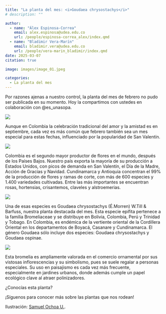 ```yaml
---
title: "La planta del mes: <i>Goudaea chrysostachys</i>"
# description: ""

author: 
  - name: "Álex Espinosa-Correa"
    email: alex.espinosa@udea.edu.co
    url: /people/espinosa-correa_alex/index.qmd
  - name: "Bladimir Vera-Marín"
    email: bladimir.vera@udea.edu.co
    url: /people/vera-marin_bladimir/index.qmd
date: 2025-03-07
citation: true

image: images/image_01.jpeg

categories:
  - La planta del mes
---
```


<meta name="fediverse:creator" content="@alexespinosaco@mstdn.social">

Por razones ajenas a nuestro control, la planta del mes de febrero no pudo ser publicada en su momento. Hoy la compartimos con ustedes en colaboración con @es_unasopa.

![](images/image_01.jpeg){fig-align="center" group="my-gallery" fig-alt="Ilustración botánica de la planta del mes, Goudaea chrysostachys (É.Morren) W.Till & Barfuss, presentada por GEOBOTA. La imagen muestra varias partes de la planta: A. El hábito completo. B. Una inflorescencia. C. Acercamiento a una escama del tallo. La ilustración incluye detalles de las estructuras vegetales y las dimensiones. En la parte inferior, se encuentran los créditos de la ilustración y las redes sociales de GEOBOTA, @geobotaudea y Samuel Ochoa U., @es_unasopa."}

Aunque en Colombia la celebración tradicional del amor y la amistad es en septiembre, cada vez es más común que febrero también sea un mes especial para estas fechas, influenciado por la popularidad de San Valentín.

![](images/image_02.jpeg){fig-align="center" group="my-gallery" fig-alt="Ilustración del hábito de Goudaea chrysostachys (É.Morren) W.Till & Barfuss."}

Colombia es el segundo mayor productor de flores en el mundo, después de los Países Bajos. Nuestro país exporta la mayoría de su producción a Estados Unidos, con picos de demanda en San Valentín, el Día de la Madre, Acción de Gracias y Navidad. Cundinamarca y Antioquia concentran el 99% de la producción de flores y ramas de corte, con más de 600 especies y 1.400 variedades cultivadas. Entre las más importantes se encuentran rosas, hortensias, crisantemos, claveles y alstroemerias.

![](images/image_03.jpeg){fig-align="center" group="my-gallery" fig-alt="Ilustración de la inflorescencia de Goudaea chrysostachys (É.Morren) W.Till & Barfuss."}

Una de esas especies es Goudaea chrysostachys (É.Morren) W.Till & Barfuss, nuestra planta destacada del mes. Esta especie epífita pertenece a la familia Bromeliaceae y se distribuye en Bolivia, Colombia, Perú y Trinidad y Tobago. En Colombia, es endémica de la vertiente oriental de la Cordillera Oriental en los departamentos de Boyacá, Casanare y Cundinamarca. El género Goudaea sólo incluye dos especies: Goudaea chrysostachys y Goudaea ospinae.

![](images/image_04.jpeg){fig-align="center" group="my-gallery" fig-alt="Ilustración de escamas en Goudaea chrysostachys (É.Morren) W.Till & Barfuss."}

Esta bromelia es ampliamente valorada en el comercio ornamental por sus vistosas inflorescencias y su simbolismo, pues se suele regalar a personas especiales. Su uso en paisajismo es cada vez más frecuente, especialmente en jardines urbanos, donde además cumple un papel ecológico clave al atraer polinizadores.

¿Conocías esta planta?

¡Síguenos para conocer más sobre las plantas que nos rodean!

Ilustración: [Samuel Ochoa U.](https://www.instagram.com/es_unasopa/).

